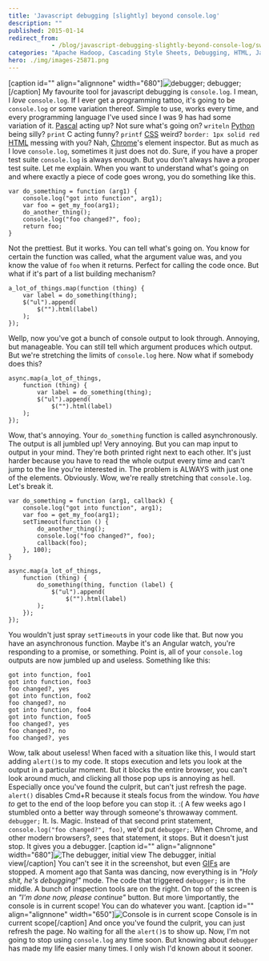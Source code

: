 ```yaml
---
title: 'Javascript debugging [slightly] beyond console.log'
description: ""
published: 2015-01-14
redirect_from: 
            - /blog/javascript-debugging-slightly-beyond-console-log/swizec/6633
categories: "Apache Hadoop, Cascading Style Sheets, Debugging, HTML, JavaScript, Technical"
hero: ./img/images-25871.png
---
```

\[caption id=&quot;&quot; align=&quot;alignnone&quot; width=&quot;680&quot;]![debugger;](./img/images-25871.png "debugger;") debugger;\[/caption] My favourite tool for javascript debugging is `console.log`. I mean, I _love_ `console.log`. If I ever get a programming tattoo, it&#x27;s going to be `console.log` or some variation thereof. Simple to use, works every time, and every programming language I&#x27;ve used since I was 9 has had some variation of it. [Pascal](http://en.wikipedia.org/wiki/Pascal_%28programming_language%29 "Pascal (programming language)") acting up? Not sure what&#x27;s going on? `writeln` [Python](http://www.python.org/ "Python (programming language)") being silly? `print` C acting funny? `printf` [CSS](http://en.wikipedia.org/wiki/Cascading_Style_Sheets "Cascading Style Sheets") weird? `border: 1px solid red` [HTML](http://en.wikipedia.org/wiki/HTML "HTML") messing with you? Nah, [Chrome](http://www.google.com/chrome "Google Chrome")&#x27;s element inspector. But as much as I love `console.log`, sometimes it just does not do. Sure, if you have a proper test suite `console.log` is always enough. But you don&#x27;t always have a proper test suite. Let me explain. When you want to understand what&#x27;s going on and where exactly a piece of code goes wrong, you do something like this.

```
var do_something = function (arg1) {
    console.log("got into function", arg1);
    var foo = get_my_foo(arg1);
    do_another_thing();
    console.log("foo changed?", foo);
    return foo;
}
```

Not the prettiest. But it works. You can tell what&#x27;s going on. You know for certain the function was called, what the argument value was, and you know the value of `foo` when it returns. Perfect for calling the code once. But what if it&#x27;s part of a list building mechanism?

```
a_lot_of_things.map(function (thing) {
    var label = do_something(thing);
    $("ul").append(
        $("").html(label) 
    ); 
});
```

Wellp, now you&#x27;ve got a bunch of console output to look through. Annoying, but manageable. You can still tell which argument produces which output. But we&#x27;re stretching the limits of `console.log` here. Now what if somebody does this?

```
async.map(a_lot_of_things,
    function (thing) {
        var label = do_something(thing);
        $("ul").append(
            $("").html(label) 
    ); 
});
```

Wow, that&#x27;s annoying. Your `do_something` function is called asynchronously. The output is all jumbled up! Very annoying. But you can map input to output in your mind. They&#x27;re both printed right next to each other. It&#x27;s just harder because you have to read the whole output every time and can&#x27;t jump to the line you&#x27;re interested in. The problem is ALWAYS with just one of the elements. Obviously. Wow, we&#x27;re really stretching that `console.log`. Let&#x27;s break it.

```
var do_something = function (arg1, callback) {
    console.log("got into function", arg1);
    var foo = get_my_foo(arg1);
    setTimeout(function () {
        do_another_thing();
        console.log("foo changed?", foo);
        callback(foo);
    }, 100);
}

async.map(a_lot_of_things,
    function (thing) {
        do_something(thing, function (label) {
            $("ul").append(
                $("").html(label) 
        );
    });
});
```

You wouldn&#x27;t just spray `setTimeout`s in your code like that. But now you have an asynchronous function. Maybe it&#x27;s an Angular watch, you&#x27;re responding to a promise, or something. Point is, all of your `console.log` outputs are now jumbled up and useless. Something like this:

```
got into function, foo1
got into function, foo3
foo changed?, yes
got into function, foo2
foo changed?, no
got into function, foo4
got into function, foo5
foo changed?, yes
foo changed?, no
foo changed?, yes
```

Wow, talk about useless! When faced with a situation like this, I would start adding `alert()`s to my code. It stops execution and lets you look at the output in a particular moment. But it blocks the entire browser, you can&#x27;t look around much, and clicking all those pop ups is annoying as hell. Especially once you&#x27;ve found the culprit, but can&#x27;t just refresh the page. `alert()` disables Cmd+R because it steals focus from the window. You _have to_ get to the end of the loop before you can stop it. :( A few weeks ago I stumbled onto a better way through someone&#x27;s throwaway comment. `debugger;` It. Is. Magic. Instead of that second print statement, `console.log("foo changed?", foo)`, we&#x27;d put `debugger;`. When Chrome, and other modern browsers?, sees that statement, it stops. But it doesn&#x27;t just stop. It gives you a debugger. \[caption id=&quot;&quot; align=&quot;alignnone&quot; width=&quot;680&quot;]![The debugger, initial view](./img/images-25868.png "The debugger, initial view") The debugger, initial view\[/caption] You can&#x27;t see it in the screenshot, but even [GIFs](http://en.wikipedia.org/wiki/Graphics_Interchange_Format "Graphics Interchange Format") are stopped. A moment ago that Santa was dancing, now everything is in _&quot;Holy shit, he&#x27;s debugging!&quot;_ mode. The code that triggered `debugger;` is in the middle. A bunch of inspection tools are on the right. On top of the screen is an _&quot;I&#x27;m done now, please continue&quot;_ button. But more \\importantly, the console is in current scope! You can do whatever you want. \[caption id=&quot;&quot; align=&quot;alignnone&quot; width=&quot;650&quot;]![Console is in current scope](./img/images-25870.png "Console is in current scope") Console is in current scope\[/caption] And once you&#x27;ve found the culprit, you can just refresh the page. No waiting for all the `alert()`s to show up. Now, I&#x27;m not going to stop using `console.log` any time soon. But knowing about `debugger` has made my life easier many times. I only wish I&#x27;d known about it sooner.